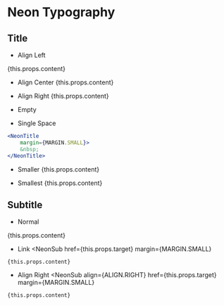 
# Neon Typography

## Title

- Align Left
<NeonTitle margin={MARGIN.SMALL}>
    {this.props.content}
</NeonTitle>

- Align Center
<NeonTitle
    align={ALIGN.CENTER}
    margin={MARGIN.SMALL}>
    {this.props.content}
</NeonTitle>

- Align Right
<NeonTitle
    align={ALIGN.RIGHT}
    margin={MARGIN.SMALL}>
    {this.props.content}
</NeonTitle>

- Empty
<NeonTitle
    align={ALIGN.RIGHT}
    margin={MARGIN.SMALL}>
</NeonTitle>

- Single Space
<NeonTitle
    margin={MARGIN.SMALL}>
    &nbsp;
</NeonTitle>

```jsx
<NeonTitle
    margin={MARGIN.SMALL}>
    &nbsp;
</NeonTitle>
```

- Smaller
<NeonTitle
    size={SIZE.MEDIUM}
    margin={MARGIN.SMALL}>
    {this.props.content}
</NeonTitle>

- Smallest
<NeonTitle
    size={SIZE.NORMAL}
    margin={MARGIN.SMALL}>
    {this.props.content}
</NeonTitle>

## Subtitle

- Normal
<NeonSub margin={MARGIN.SMALL}>
    {this.props.content}
</NeonSub>

- Link
<NeonSub
    href={this.props.target}
    margin={MARGIN.SMALL}
>
    {this.props.content}
</NeonSub>

- Align Right
<NeonSub
    align={ALIGN.RIGHT}
    href={this.props.target}
    margin={MARGIN.SMALL}
>
    {this.props.content}
</NeonSub>